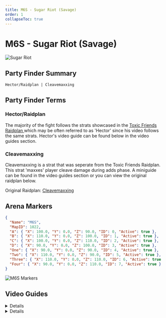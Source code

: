 ```yaml
---
title: M6S - Sugar Riot (Savage)
order: 1
collapseToc: true
---
```


# M6S - Sugar Riot (Savage)

![Sugar Riot](/images/thumbnails/savage/aac_cw/m6s.png)

## Party Finder Summary

```
Hector/Raidplan | Cleavemaxxing
```

## Party Finder Terms

### Hector/Raidplan

The majority of the fight follows the strats showcased in the [Toxic Friends Raidplan ](<https://raidplan.io/plan/Pgj53K49w8LAZpI6>)
which may be often referred to as 'Hector' since his video follows the same strats.
Hector's video guide can be found below in the video guides section.

### Cleavemaxxing

Cleavemaxxing is a strat that was seperate from the Toxic Friends Raidplan. This strat 'maxxes' player cleave damage
during adds phase. A miniguide can be found in the video guides section or you can view the original raidplan below.

Original Raidplan: [Cleavemaxxing](<https://raidplan.io/plan/ywV9cu6GRQ68SQLy>)

## Arena Markers

```json
{
  "Name": "M6S",
  "MapID": 1022,
  "A": { "X": 100.0, "Y": 0.0, "Z": 90.0, "ID": 0, "Active": true },
  "B": { "X": 110.0, "Y": 0.0, "Z": 100.0, "ID": 1, "Active": true },
  "C": { "X": 100.0, "Y": 0.0, "Z": 110.0, "ID": 2, "Active": true },
  "D": { "X": 90.0, "Y": 0.0, "Z": 100.0, "ID": 3, "Active": true },
  "One": { "X": 90.0, "Y": 0.0, "Z": 90.0, "ID": 4, "Active": true },
  "Two": { "X": 110.0, "Y": 0.0, "Z": 90.0, "ID": 5, "Active": true },
  "Three": { "X": 110.0, "Y": 0.0, "Z": 110.0, "ID": 6, "Active": true },
  "Four": { "X": 90.0, "Y": 0.0, "Z": 110.0, "ID": 7, "Active": true }
}
```

![M6S Markers](/images/thumbnails/savage/aac_cw/markers/m6s_markers.png)

## Video Guides

<Details title="M6S Guide - AAC Cruiserweight M2 Savage (Sugar Riot)">
  <YouTube videoId="Ga1NECiADbM" />
</Details>

<Details title="Cleavemaxxing Adds - M6S Mini-Guide">
  <YouTube videoId="nxj6HD0uRbY" />
</Details>